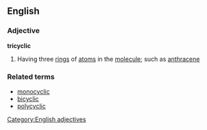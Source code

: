 ==English==
===Adjective===
'''tricyclic'''
#{{chemistry}} Having three [[ring]]s of [[atom]]s in the [[molecule]]; such as [[anthracene]]
===Related terms===
*[[monocyclic]]
*[[bicyclic]]
*[[polycyclic]]
[[Category:English adjectives]]